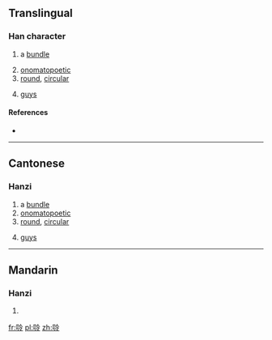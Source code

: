 ==Translingual==

===Han character===
{{Han char|rn=30|rad=口|as=07|sn=10|four=|canj=RIMI|ids=⿰口冷}}

# {{context|Cantonese|lang=mul}} a [[bundle]]
# [[onomatopoetic]]
# [[round]], [[circular]]
# {{context|[[slang]]|lang=mul}} [[guy]]s

====References====
* {{Han ref|kx=0193.051|hdz=10633.011|uh=5525|ud=21797}}

----

==Cantonese==

===Hanzi===
{{yue-hanzi|jyut=|y=lang3}}

# a [[bundle]]
# [[onomatopoetic]]
# [[round]], [[circular]]
# {{context|[[slang]]|lang=yue}} [[guy]]s

----

==Mandarin==

===Hanzi===
{{cmn-hanzi|pin=[[léng]] ([[leng2]])|wg=leng<sup>2</sup>}}

# {{defn|lang=cmn|sort=口07}}

[[fr:唥]]
[[pl:唥]]
[[zh:唥]]
